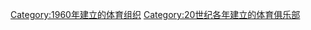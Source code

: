 {{Commons category|Sports clubs established in 1960}}
{{Cat topic in year| topic=建立的體育俱樂部| year=1960}}

[[Category:1960年建立的体育组织|Category:1960年建立的体育组织]]
[[Category:20世纪各年建立的体育俱乐部|Category:20世纪各年建立的体育俱乐部]]